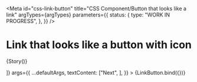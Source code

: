 <!-- @license CC0-1.0 -->


<Meta
  id="css-link-button"
  title="CSS Component/Button that looks like a link"
  argTypes={argTypes}
  parameters={{
    status: {
      type: "WORK IN PROGRESS",
    },
  }}
/>

# Link that looks like a button with icon

<Canvas>
  <Story
    name="with icon"
    decorators={[(Story) => <p className="utrecht-paragraph">{Story()}</p>]}
    args={{
      ...defaultArgs,
      textContent: ["Next", <utrecht-icon-arrow></utrecht-icon-arrow>],
    }}
  >
    {LinkButton.bind({})}
  </Story>
</Canvas>

<ArgsTable story="with icon" />
